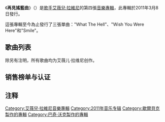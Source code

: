 {{noteTA
|G1 = Show
|G2 = Music
|G3 = Movie
|G4 = Avril Lavigne
}} 

{{Infobox Album | <!-- See Wikipedia:WikiProject_Albums -->
| Name        = Goodbye Lullaby<br/>再见摇篮曲
| Type        = studio
| Artist      = [[艾薇儿·拉维尼|艾薇儿·拉维尼]]
| Cover       = Goodbye Lullaby.jpg
| Border      = yes
| Released    = 2011年3月2日
| Recorded    = 2008年11月 - 2010年10月
| Genre       = 
* [[流行摇滚|流行摇滚]]{{r|Digital Spy}}
*  [[民謠|民謠]]
| Length      = {{Duration|m=52|s=12}}
| Label       = [[RCA唱片|RCA]]<ref>{{cite web |url=http://www.bestbuy.com/site/Goodbye+Lullaby+-+CD/2075073.p?id=2193522&skuId=2075073&st=Avril%20Lavigne&lp=13&cp=1#tab=musicDetails |title=Goodbye Lullaby – CD |publisher=Best Buy |date=2011-03-05 |deadurl=yes |archiveurl=https://web.archive.org/web/20131030114918/http://www.bestbuy.com/site/Goodbye%2BLullaby%2B-%2BCD/2075073.p?id=2193522&skuId=2075073&st=Avril%20Lavigne&lp=13&cp=1#tab=musicDetails |archivedate=2013-10-30 |accessdate=2017-11-17 }}</ref>
| Producer    = {{flat list|
*艾薇儿·拉维尼
*[[马克斯·马丁|马克斯·马丁]]
*[[歇尔贝克_(唱片制作人)|歇尔贝克]]
*{{le|布奇·沃克|Butch Walker}}
*[[德里克·惠布利|德里克·惠布利]]
}}
| Last album  = [[美丽坏东西_(艾薇儿·拉维尼专辑)|美丽坏东西]]<br/>（2007年）
| This album  = '''再见摇篮曲'''<br/>（2011年）
| Next album  = [[艾薇儿·拉维尼_(专辑)|-{zh-hans:艾薇儿·拉维尼;zh-hant:就是艾薇兒}-]]<br/>（2013年）
| Misc        = {{Singles
  | Name           = 再见摇篮曲
  | Type           = studio
  | single 1       = [[搞啥鬼|搞啥鬼]]
  | single 1 date  = 2011年1月7日
  | single 2       = [[微笑_(艾薇儿·拉维尼歌曲)|微笑]]
  | single 2 date  = 2011年5月6日 
  | single 3       = [[希望你在身边|希望你在身边]]
  | single 3 date  = 2011年9月9日
}}
}}
《'''再見搖籃曲'''》（{{lang-en|Goodbye Lullaby}}）是[[歌手|歌手]][[艾薇兒·拉維尼|艾薇兒·拉維尼]]的第四張[[音樂專輯|音樂專輯]]，此專輯於2011年3月8日發行。

這張專輯至今為止發行了三張單曲："What The Hell"、"Wish You Were Here"和"Smile"。

== 歌曲列表 ==
除另有注明，所有歌曲均为艾薇儿·拉维尼创作。
{{Track listing
| extra_column    = 制作人

| title1          = 黑色的星<br/>Black Star 
| writer1         = 
| extra1          = [[德里克·惠布利|德里克·惠布利]]
| length1         = 1:34

| title2          = [[搞啥鬼|搞啥鬼]]<br/>What the Hell
| writer2         = {{flat list|
*拉维尼
*[[马克斯·马丁|马克斯·马丁]]
*[[歇尔贝克_(唱片制作人)|歇尔贝克]]
}}
| extra2          = {{flat list|
*马丁
*歇尔贝克
}}
| length2         = 3:40

| title3          = 别逼我<br/>Push 
| writer3         = {{flat list|
*拉维尼
*[[埃文·陶本菲德|埃文·陶本菲德]]
}}
| extra3          = 惠布利
| length3         = 3:01

| title4          = [[希望你在身边|希望你在身边]]<br/>Wish You Were Here
| writer4         = {{flat list|
*拉维尼
*马丁
*歇尔贝克
}}
| extra4          = {{flat list|
*马丁
*歇尔贝克
}}
| length4         = 3:45

| title5          = [[微笑_(艾薇儿·拉维尼歌曲)|微笑]]<br/>Smile
| writer5         = {{flat list|
*拉维尼
*马丁
*歇尔贝克
}}
| extra5          = {{flat list|
*马丁
*歇尔贝克
}}
| length5         = 3:29

| title6          = 别傻站在那<br/>Stop Standing There 
| writer6         = 
| extra6          = {{le|布奇·沃克|Butch Walker}}
| length6         = 3:27

| title7          =  我爱你<br/>I Love You
| writer7         = {{flat list|
*拉维尼
*马丁
*歇尔贝克
}}
| extra7          = {{flat list|
*马丁
*歇尔贝克
}}
| length7         = 4:01

| title8          = 爱让每个人都伤心<br/>Everybody Hurts 
| writer8         = {{flat list|
*拉维尼
*陶本菲德
}}
| extra8          = 惠布利
| length8         = 3:41

| title9          = 爱不够<br/>Not Enough 
| writer9         = {{flat list|
*拉维尼
*陶本菲德
}}
| extra9          = 惠布利
| length9         = 4:18

| title10         = 说真的<br/>4 Real 
| writer10        = 
| extra10         = 拉维尼
| length10        = 3:28

| title11         = -{zh-cn:亲爱的;zh-tw:親愛的}-<br/>Darlin 
| writer11        = 
| extra11         = 惠布利
| length11        = 3:50

| title12         = 记得当时<br/>Remember When
| writer12        = 
| extra12         = 惠布利
| length12        = 3:29

| title13         = 说再见<br/>Goodbye 
| writer13        = 
| extra13         = 拉维尼
| length13        = 4:29
}}
{{Track listing
| extra_column    = 制作人
| collapsed       = yes
| headline        = 隐藏曲目
| title14         = [[爱丽丝_(艾薇儿·拉维尼歌曲)|爱丽丝]]<small>（加长版）</small><br/>Alice <small>(extended version)</small>
| extra14         = 沃克
| length14        = 5:00
}}
{{Track listing
| extra_column    = 制作人
| collapsed       = yes
| headline        = 日本版{{r|www.cdjapan.co.jp}}

| title12         = [[爱丽丝_(艾薇儿·拉维尼歌曲)|爱丽丝]]<small>（加长版）</small><br/>Alice <small>(extended version)</small>
| extra12         = 沃克
| length12        = 5:00
| title13         = 记得当时<br/>Remember When 
| extra13         = 惠布利
| length13        = 3:29
| title14         = 说再见<br/>Goodbye 
| extra14         = 拉维尼
| length14        = 4:32
| title15         = [[敲开天堂之门|敲开天堂之门]]<br/>Knockin' on Heaven's Door
| writer15        = [[鲍勃·迪伦|鲍勃·迪伦]]
| extra15         = 拉维尼
| length15        = 2:52
}}
{{Track listing
| extra_column    = 制作人
| collapsed       = yes
| headline        = 豪华版 – 加值曲
| title15         = 搞啥鬼 <small>（不插电）</small><br/>What the Hell <small>(acoustic)</small>
| writer15        = 拉维尼、马丁、歇尔贝克
| extra15         = 歇尔贝克
| length15        = 3:40
| title16         = 别逼我 <small>（不插电）</small><br/>Push <small>(acoustic)</small>
| writer16        = 拉维尼、陶本菲德
| extra16         = 惠布利
| length16        = 2:46
| title17         = 希望你在身边 <small>（不插电）</small><br/>Wish You Were Here <small>(acoustic)</small>
| writer17        = 拉维尼、马丁、歇尔贝克
| extra17         = 歇尔贝克
| length17        = 3:45
| title18         = [[我行我素_(琼·杰特歌曲)|我行我素]]<br/>Bad Reputation
| writer18        = [[琼·杰特|琼·杰特]]
| extra18         = 惠布利
| length18        = 2:42
}}
{{Track listing
| extra_column    = 制作人
| collapsed       = yes
| headline        = 日本豪华版 – 加值曲
| title15         = 搞啥鬼 <small>（不插电）</small><br/>What the Hell <small>(acoustic)</small>
| writer15        = 拉维尼、马丁、歇尔贝克
| extra15         = 歇尔贝克
| length15        = 3:40
| title16         = 别逼我 <small>（不插电）</small><br/>Push <small>(acoustic)</small>
| writer16        = 拉维尼、陶本菲德
| extra16         = 惠布利
| length16        = 2:46
| title17         = 希望你在身边 <small>（不插电）</small><br/>Wish You Were Here <small>(acoustic)</small>
| writer17        = 拉维尼、马丁、歇尔贝克
| extra17         = 歇尔贝克
| length17        = 3:45
| title18         = 敲开天堂之门<br/>Knockin' on Heaven's Door
| writer18        = 鲍勃·迪伦
| extra18         = 拉维尼
| length18        = 2:52
| title19         = [[我行我素_(琼·杰特歌曲)|我行我素]]<br/>Bad Reputation
| writer19        = [[琼·杰特|琼·杰特]]
| extra19         = 惠布利
| length19        = 2:42
}}
{{Track listing
| extra_column    = 制作人
| collapsed       = yes
| headline        = [[iTunes_Store|iTunes]]豪华版 – 加值曲
| title19         = 搞啥鬼 <small>（Bimbo Jones混音）</small><br/>What the Hell <small>(Bimbo Jones remix)</small>
| writer19        = 拉维尼、马丁、歇尔贝克
| length19        = 4:09
| title20         = 艾薇儿《再见摇篮曲》专辑制作过程 <small>（录影带）</small><br/>The Making of ''Goodbye Lullaby'' <small>(video)</small>
| length20        = 28:14
}}
{{Track listing
| extra_column    = 制作人
| collapsed       = yes
| headline        = 特别版 – 加值曲
| title15         = 搞啥鬼 <small>（不插电）</small><br/>What the Hell <small>(acoustic)</small>
| writer15        = 拉维尼、马丁、歇尔贝克
| extra15         = 歇尔贝克
| length15        = 3:40
| title16         = 别逼我 <small>（不插电）</small><br/>Push <small>(acoustic)</small>
| writer16        = 拉维尼、陶本菲德
| extra16         = 惠布利
| length16        = 2:46
| title17         = 希望你在身边 <small>（不插电）</small><br/>Wish You Were Here <small>(acoustic)</small>
| writer17        = 拉维尼、马丁、歇尔贝克
| extra17         = 歇尔贝克
| length17        = 3:45
| title18         = [[我行我素_(琼·杰特歌曲)|我行我素]]<br/>Bad Reputation
| writer18        = Ritchie Cordell、[[琼·杰特|琼·杰特]]、Marty Joe Kupersmith、Kenny Laguna
| extra18         = 惠布利
| length18        = 2:42
| title19         = 搞啥鬼 <small>（Bimbo Jones混音）</small><br/>What the Hell <small>(Bimbo Jones remix)</small>
| writer19        = 拉维尼、马丁、歇尔贝克
| length19        = 4:09
| title20         = 搞啥鬼 <small>（伴奏）</small><br/>What the Hell <small>(instrumental)</small>
| writer20        = 拉维尼、马克斯·马丁、歇尔贝克
| extra20         = 马克斯·马丁、歇尔贝克
| length20        = 3:39
| title21         = 希望你在身边 <small>（伴奏）</small><br/>Wish You Were Here <small>(instrumental)</small>
| writer21        = 拉维尼、马丁、歇尔贝克
| extra21         = 马丁、歇尔贝克
| length21        = 3:45
}}
{{Track listing
| collapsed       = yes
| headline        = 豪华版 – 加值DVD
| title1          = 艾薇儿《再见摇篮曲》专辑制作过程<br/>Introduction 
| title2          = 艾薇儿谈新专辑《再见摇篮曲》录制过程<br/>Avril Talks About the Making of ''Goodbye Lullaby'' 
| title3          = 工作室中的艾薇儿<br/>Avril in the Studio 
| title4          = 工作室中的艾薇儿<br/>''Goodbye Lullaby''... The Songs 
| title5          = 《搞啥鬼》的第一次彩排<br/>First Band Rehearsals for "What the Hell"
| title6          = 艾薇儿不插电录音室练唱<br/>Acoustic Studio Session 
| title7          = 专辑封面拍摄<br/>Album Cover Photo Shoot 
}}
{{Track listing
| collapsed       = yes
| headline        = 特别版 – 加值DVD
| title1          = 艾薇儿《再见摇篮曲》专辑制作过程<br/>Making of Goodbye Lullaby
| title2          = 搞啥鬼 （4Music现场表演）<br/>What the Hell (4Music live performance)
| title3          = 微笑 （4Music现场表演）<br/>Smile (4Music live performance)
| title4          = 别逼我 （4Music现场表演）<br/>Push (4Music live performance)
| title5          = 女朋友 （4Music现场表演）<br/>Wish You Were Here (4Music live performance)
| title6          = 女朋友 （4Music现场表演）<br/>Girlfriend (4Music live performance)
| title7          = 搞啥鬼（音乐录影带）<br/>What The Hell (Music Video)
| title8          = 微笑 （音乐录影带）<br/>Smile (Music Video)
| title9          = 希望你在身边 （音乐录影带）<br/>Wish You Were Here (Music Video)
| title10         = 搞啥鬼 （音乐录影带制作过程）<br/>What The Hell (Making of the Video)
| title11         = 微笑 （音乐录影带制作过程）<br/>Smile (Making of the Video)
}}

== 销售榜单与认证 ==
{{certification Table Top}}
{{certification Table Entry|title=Goodbye Lullaby|artist=Avril Lavigne|type=album|region=Australia|award=金|certyear=2011|autocat=yes|salesamount=35,000}}
{{certification Table Entry|title=Goodbye Lullaby|artist=Avril Lavigne|type=album|region=Brazil|award=白金|certyear=2011|certmonth=3|autocat=yes|relyear=2011|salesamount=40,000}}
{{certification Table Entry|title=Avril Lavigne|artist=Avril
Lavigne|type=album|region=Canada|award=白金|certyear=2011|autocat=yes|salesamount=80,000|relyear=2011|certref=<ref name="Goodbye Lullaby">{{cite web|url=https://twitter.com/EvanT/status/198936413545308160|title=Goodbye Lullaby|publisher=[[Sony_Music|Sony Music]]|date=February 2015|accessdate=2015-02-17|archive-date=2016-03-26|archive-url=https://web.archive.org/web/20160326214213/https://twitter.com/evant/status/198936413545308160|dead-url=no}}</ref>}}
{{certification Table Entry|title=Avril Lavigne|artist=Avril
Lavigne|type=album|region=捷克 Republic|award=金|certyear=2011|autocat=yes|salesamount=2,500|relyear=2011|certref=<ref name="Goodbye Lullaby"/>}}
{{certification Table Entry|title=Avril Lavigne|artist=Avril
Lavigne|type=album|region=Hong Kong|award=白金|certyear=2011|autocat=yes|salesamount=15,000|relyear=2011|certref=<ref name="Goodbye Lullaby"/>}}
{{certification Table Entry|title=Avril Lavigne|artist=Avril
Lavigne|type=album|region=印度尼西亚|award=金|certyear=2011|autocat=yes|salesamount=5,000|relyear=2011|certref=<ref name="Goodbye Lullaby"/>}}
{{certification Table Entry|title=Goodbye Lullaby|artist=Avril|type=album|region=Italy|award=金|autocat=yes|relyear=2011|salesamount=30,000}}
{{certification Table Entry|title=Goodbye Lullaby|artist=Avril Lavigne|type=album|region=Japan|award=白金|certyear=2011|certmonth=3|autocat=yes|relyear=2011|salesamount=400,000}}
{{certification Table Entry|type=album|region=Mexico|artist=Avril Lavigne|title=Goodbye Lullaby|award=金|certyear=2012|certmonth=1|relyear=2012|autocat=yes|salesamount=30,000}}
{{certification Table Entry|title=Goodbye Lullaby|artist=Avril Lavigne|type=album|region=Russia|award=金|certyear=2011|autocat=yes|relyear=2011|salesamount=5,000}}
{{certification Table Entry|title=Avril Lavigne|artist=Avril
Lavigne|type=album|region=新加坡|award=金|certyear=2011|autocat=yes|salesamount=5,000|relyear=2011|certref=<ref name="Goodbye Lullaby"/>}}
{{certification Table Entry|title=Avril Lavigne|artist=Avril
Lavigne|type=album|region=韩国|award=白金|certyear=2011|autocat=yes|salesamount=10,000|relyear=2011|certref=<ref>{{cite web|url=http://gaonchart.co.kr/main/section/chart/album.gaon?termGbn=year&hitYear=2011&targetTime=3&nationGbn=E|title=Goodbye Lullaby|publisher=[[Gaon_Chart|Gaon Chart]]|date=February 2015|accessdate=2015-02-17|archive-date=2018-05-19|archive-url=https://web.archive.org/web/20180519120508/http://www.gaonchart.co.kr/main/section/chart/album.gaon?termGbn=year&hitYear=2011&targetTime=3&nationGbn=E|dead-url=no}}</ref>}}
{{certification Table Entry|title=Goodbye Lullaby|artist=Avril Lavigne|type=album|region=台湾 (RIT)|award=5×白金|certyear=2011|autocat=yes|salesamount=50,000|relyear=2011|certref=}}
{{certification Table Entry|title=Goodbye Lullaby|artist=Avril Lavigne|type=album|region=United Kingdom|award= 银|autocat=yes|salesamount=75,000|relyear=2013}}
{{Certification Table Entry|title=Goodbye Lullaby|artist=Avril Lavigne|type=album|region=美國|nocert=true|rowheader=true|accessdate=September 6, 2015|relyear=2015|certyear=2015|salesamount=394,000*|salesref=<ref>{{cite web |url=http://www.billboard.com/articles/columns/chart-beat/6685941/ask-billboard-avril-lavignes-best-selling-songs-albums |last=Trust |first=Gary |title=Ask Billboard: Avril Lavigne's Best-Selling Songs & Albums |work=[[告示牌_(雜誌)|Billboard]] |publisher=[[Prometheus_Global_Media|Prometheus Global Media]] |date=2015-09-06 |accessdate=2015-09-06 |archive-date=2015-09-08 |archive-url=https://web.archive.org/web/20150908221435/http://www.billboard.com/articles/columns/chart-beat/6685941/ask-billboard-avril-lavignes-best-selling-songs-albums |dead-url=no }}</ref>}}
{{certification Table Entry|title=Goodbye Lullaby|artist=Avril Lavigne|type=album|region=委内瑞拉 (APFV)|award=金|certyear=2011|autocat=yes|salesamount=5,000|relyear=2011|certref=}}
{{Certification Table Bottom}}
== 注释 ==
{{reflist|30em|refs=
<ref name="Digital Spy">Copsey, Robert (7 March 2011) [http://www.digitalspy.co.uk/music/thesound/a307552/avril-lavigne-goodbye-lullaby.html Music – Album Review: Avril Lavigne – Goodbye Lullaby] ''[[Digital_Spy|Digital Spy]]''. Retrieved 11 March 2011</ref>

<!--add references above this line-->
}}

[[Category:艾薇兒·拉維尼音樂專輯|Category:艾薇兒·拉維尼音樂專輯]]
[[Category:2011年音乐专辑|Category:2011年音乐专辑]]
[[Category:歇爾貝克製作的專輯|Category:歇爾貝克製作的專輯]]
[[Category:巴奇·沃克製作的專輯|Category:巴奇·沃克製作的專輯]]

{{艾薇儿·拉维尼}}
{{艾薇儿·拉维尼歌曲}}